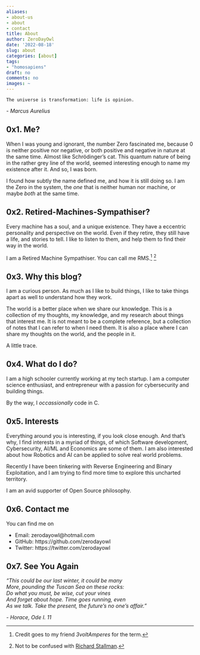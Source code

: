 ```yaml
---
aliases:
- about-us
- about
- contact
title: About
author: ZeroDayOwl
date: '2022-08-18'
slug: about
categories: [about]
tags: 
- "homosapiens"
draft: no
comments: no
images: ~
---
```


`The universe is transformation: life is opinion.`

*- Marcus Aurelius*

## 0x1. Me?

When I was young and ignorant, the number Zero fascinated me, because 0 is neither positive nor negative, or both positive and negative in nature at the same time. Almost like Schrödinger's cat. This quantum nature of being in the rather grey line of the world, seemed interesting enough to name my existence after it. And so, I was born.

I found how subtly the name defined me, and how it is still doing so. I am the Zero in the system, the *one* that is neither human nor machine, or maybe *both* at the same time.

## 0x2. Retired-Machines-Sympathiser?

Every machine has a soul, and a unique existence. They have a eccentric personality and perspective on the world. Even if they retire, they still have a life, and stories to tell. I like to listen to them, and help them to find their way in the world.

I am a Retired Machine Sympathiser. You can call me RMS.[^1] [^2]

[^1]: Credit goes to my friend *3voltAmperes* for the term.
[^2]: Not to be confused with [Richard Stallman](https://en.wikipedia.org/wiki/Richard_Stallman).

## 0x3. Why this blog?

I am a curious person. As much as I like to build things, I like to take things apart as well to understand how they work.

The world is a better place when we share our knowledge. This is a collection of my thoughts, my knowledge, and my research about things that interest me. It is not meant to be a complete reference, but a collection of notes that I can refer to when I need them. It is also a place where I can share my thoughts on the world, and the people in it.

A little trace.

## 0x4. What do I do?

I am a high schooler currently working at my tech startup. I am a computer science enthusiast, and entrepreneur with a passion for cybersecurity and building things.

By the way, I *occassionally* code in C.

## 0x5. Interests

Everything around you is interesting, if you look close enough. And that's why, I find interests in a myriad of things, of which Software development, Cybersecurity, AI/ML and Economics are some of them. I am also interested about how Robotics and AI can be applied to solve real world problems.

Recently I have been tinkering with Reverse Engineering and Binary Exploitation, and I am trying to find more time to explore this uncharted territory.

I am an avid supporter of Open Source philosophy.

## 0x6. Contact me

You can find me on 

- Email: zerodayowl@hotmail.com
- GitHub: https://github.com/zerodayowl
- Twitter: https://twitter.com/zerodayowl

## 0x7. See You Again

*"This could be our last winter, it could be many  
More, pounding the Tuscan Sea on these rocks:  
Do what you must, be wise, cut your vines  
And forget about hope. Time goes running, even  
As we talk. Take the present, the future’s no one’s affair."*

*- Horace, Ode I. 11*
